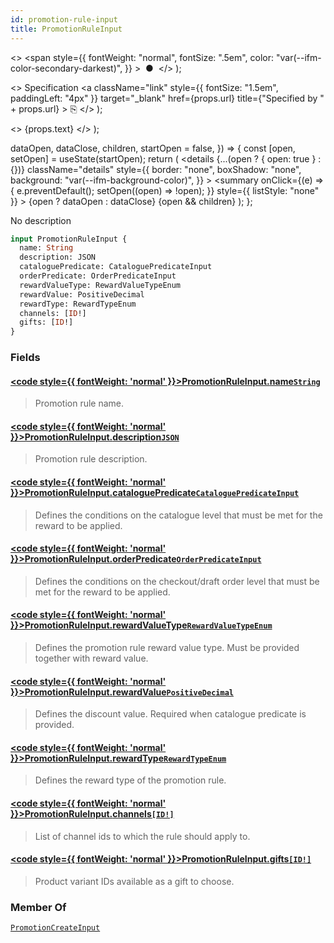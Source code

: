 ```yaml
---
id: promotion-rule-input
title: PromotionRuleInput
---
```


  <>
    <span
      style={{
        fontWeight: "normal",
        fontSize: ".5em",
        color: "var(--ifm-color-secondary-darkest)",
      }}
    >
      &nbsp;●&nbsp;
    </span>
  </>
);

  <>
    Specification
    <a
      className="link"
      style={{ fontSize: "1.5em", paddingLeft: "4px" }}
      target="\_blank"
      href={props.url}
      title={"Specified by " + props.url}
    >
      ⎘
    </a>
  </>
);

  <>
    <span className={props.class}>{props.text}</span>
  </>
);


  dataOpen,
  dataClose,
  children,
  startOpen = false,
}) => {
  const [open, setOpen] = useState(startOpen);
  return (
    <details
      {...(open ? { open: true } : {})}
      className="details"
      style={{
        border: "none",
        boxShadow: "none",
        background: "var(--ifm-background-color)",
      }}
    >
      <summary
        onClick={(e) => {
          e.preventDefault();
          setOpen((open) => !open);
        }}
        style={{ listStyle: "none" }}
      >
        {open ? dataOpen : dataClose}
      </summary>
      {open && children}
    </details>
  );
};

No description

```graphql
input PromotionRuleInput {
  name: String
  description: JSON
  cataloguePredicate: CataloguePredicateInput
  orderPredicate: OrderPredicateInput
  rewardValueType: RewardValueTypeEnum
  rewardValue: PositiveDecimal
  rewardType: RewardTypeEnum
  channels: [ID!]
  gifts: [ID!]
}
```

### Fields

#### [<code style={{ fontWeight: 'normal' }}>PromotionRuleInput.<b>name</b></code>](#)<Bullet />[`String`](../../../api-reference/miscellaneous/scalars/string) <Badge class="badge badge--secondary" text="scalar"/> <Badge class="badge badge--secondary" text="miscellaneous"/>

> Promotion rule name.

#### [<code style={{ fontWeight: 'normal' }}>PromotionRuleInput.<b>description</b></code>](#)<Bullet />[`JSON`](../../../api-reference/miscellaneous/scalars/json) <Badge class="badge badge--secondary" text="scalar"/> <Badge class="badge badge--secondary" text="miscellaneous"/>

> Promotion rule description.

#### [<code style={{ fontWeight: 'normal' }}>PromotionRuleInput.<b>cataloguePredicate</b></code>](#)<Bullet />[`CataloguePredicateInput`](../../../api-reference/discounts/inputs/catalogue-predicate-input) <Badge class="badge badge--secondary" text="input"/> <Badge class="badge badge--secondary" text="discounts"/>

> Defines the conditions on the catalogue level that must be met for the reward to be applied.

#### [<code style={{ fontWeight: 'normal' }}>PromotionRuleInput.<b>orderPredicate</b></code>](#)<Bullet />[`OrderPredicateInput`](../../../api-reference/discounts/inputs/order-predicate-input) <Badge class="badge badge--secondary" text="input"/> <Badge class="badge badge--secondary" text="discounts"/>

> Defines the conditions on the checkout/draft order level that must be met for the reward to be applied.
>
> <Badge
>   text="Added in Saleor 3.19"
>   class="badge badge--secondary margin-bottom--sm"
> />
>
> <FeaturePreview />

#### [<code style={{ fontWeight: 'normal' }}>PromotionRuleInput.<b>rewardValueType</b></code>](#)<Bullet />[`RewardValueTypeEnum`](../../../api-reference/discounts/enums/reward-value-type-enum) <Badge class="badge badge--secondary" text="enum"/> <Badge class="badge badge--secondary" text="discounts"/>

> Defines the promotion rule reward value type. Must be provided together with reward value.

#### [<code style={{ fontWeight: 'normal' }}>PromotionRuleInput.<b>rewardValue</b></code>](#)<Bullet />[`PositiveDecimal`](../../../api-reference/miscellaneous/scalars/positive-decimal) <Badge class="badge badge--secondary" text="scalar"/> <Badge class="badge badge--secondary" text="miscellaneous"/>

> Defines the discount value. Required when catalogue predicate is provided.

#### [<code style={{ fontWeight: 'normal' }}>PromotionRuleInput.<b>rewardType</b></code>](#)<Bullet />[`RewardTypeEnum`](../../../api-reference/discounts/enums/reward-type-enum) <Badge class="badge badge--secondary" text="enum"/> <Badge class="badge badge--secondary" text="discounts"/>

> Defines the reward type of the promotion rule.
>
> <Badge
>   text="Added in Saleor 3.19"
>   class="badge badge--secondary margin-bottom--sm"
> />
>
> <FeaturePreview />

#### [<code style={{ fontWeight: 'normal' }}>PromotionRuleInput.<b>channels</b></code>](#)<Bullet />[`[ID!]`](../../../api-reference/miscellaneous/scalars/id) <Badge class="badge badge--secondary" text="list"/> <Badge class="badge badge--secondary" text="scalar"/> <Badge class="badge badge--secondary" text="miscellaneous"/>

> List of channel ids to which the rule should apply to.

#### [<code style={{ fontWeight: 'normal' }}>PromotionRuleInput.<b>gifts</b></code>](#)<Bullet />[`[ID!]`](../../../api-reference/miscellaneous/scalars/id) <Badge class="badge badge--secondary" text="list"/> <Badge class="badge badge--secondary" text="scalar"/> <Badge class="badge badge--secondary" text="miscellaneous"/>

> Product variant IDs available as a gift to choose.
>
> <Badge
>   text="Added in Saleor 3.19"
>   class="badge badge--secondary margin-bottom--sm"
> />
>
> <FeaturePreview />

### Member Of

[`PromotionCreateInput`](../../../api-reference/discounts/inputs/promotion-create-input) <Badge class="badge badge--secondary" text="input"/>

